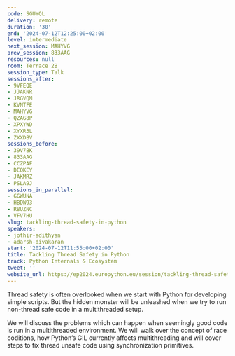 ```yaml
---
code: SGUYQL
delivery: remote
duration: '30'
end: '2024-07-12T12:25:00+02:00'
level: intermediate
next_session: MAHYVG
prev_session: 833AAG
resources: null
room: Terrace 2B
session_type: Talk
sessions_after:
- 9VFEQE
- JJAKNR
- JRGVQM
- KVNTFE
- MAHYVG
- QZAG8P
- XPXYWD
- XYXR3L
- ZXXDBV
sessions_before:
- 39V7BK
- 833AAG
- CCZPAF
- DEQKEY
- JAKMRZ
- PSLA9J
sessions_in_parallel:
- GGWUNA
- HBDW93
- R8UZNC
- VFV7HU
slug: tackling-thread-safety-in-python
speakers:
- jothir-adithyan
- adarsh-divakaran
start: '2024-07-12T11:55:00+02:00'
title: Tackling Thread Safety in Python
track: Python Internals & Ecosystem
tweet: ''
website_url: https://ep2024.europython.eu/session/tackling-thread-safety-in-python
---
```


Thread safety is often overlooked when we start with Python for developing simple scripts. But the hidden monster will be unleashed when we try to run non-thread safe code in a multithreaded setup.

We will discuss the problems which can happen when seemingly good code is run in a multithreaded environment. We will walk over the concept of race coditions, how Python’s GIL currently affects multithreading and will cover steps to fix thread unsafe code using synchronization primitives.
